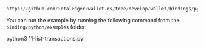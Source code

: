 ```python reference
https://github.com/iotaledger/wallet.rs/tree/develop/wallet/bindings/python/examples/11-list-transactions.py
```

You can run the example by running the following command from the `binding/python/examples` folder:

<CodeBlock className="language-bash">
    python3 11-list-transactions.py
</CodeBlock>
